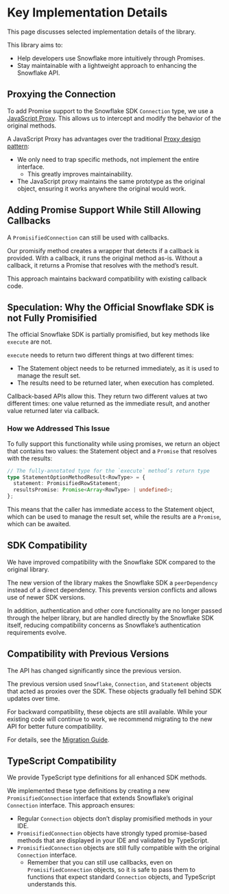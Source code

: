 # Key Implementation Details


This page discusses selected implementation details of the library.

This library aims to:

- Help developers use Snowflake more intuitively through Promises.
- Stay maintainable with a lightweight approach to enhancing the Snowflake API.

## Proxying the Connection

To add Promise support to the Snowflake SDK `Connection` type, we use a [JavaScript Proxy](https://developer.mozilla.org/en-US/docs/Web/JavaScript/Reference/Global_Objects/Proxy). This allows us to intercept and modify the behavior of the original methods.

A JavaScript Proxy has advantages over the traditional [Proxy design pattern](https://refactoring.guru/design-patterns/proxy):

- We only need to trap specific methods, not implement the entire interface.
  - This greatly improves maintainability.
- The JavaScript proxy maintains the same prototype as the original object, ensuring it works anywhere the original would work.

## Adding Promise Support While Still Allowing Callbacks

A `PromisifiedConnection` can still be used with callbacks.

Our promisify method creates a wrapper that detects if a callback is provided. With a callback, it runs the original method as-is. Without a callback, it returns a Promise that resolves with the method’s result.

This approach maintains backward compatibility with existing callback code.

## Speculation: Why the Official Snowflake SDK is not Fully Promisified

The official Snowflake SDK is partially promisified, but key methods like `execute` are not.

`execute` needs to return two different things at two different times:

- The Statement object needs to be returned immediately, as it is used to manage the result set.
- The results need to be returned later, when execution has completed.

Callback-based APIs allow this. They return two different values at two different times: one value returned as the immediate result, and another value returned later via callback.

### How we Addressed This Issue

To fully support this functionality while using promises, we return an object that contains two values: the Statement object and a `Promise` that resolves with the results:

```typescript
// The fully-annotated type for the `execute` method’s return type
type StatementOptionMethodResult<RowType> = {
  statement: PromisifiedRowStatement;
  resultsPromise: Promise<Array<RowType> | undefined>;
};
```

This means that the caller has immediate access to the Statement object, which can be used to manage the result set, while the results are a `Promise`, which can be awaited.

## SDK Compatibility

We have improved compatibility with the Snowflake SDK compared to the original library.

The new version of the library makes the Snowflake SDK a `peerDependency` instead of a direct dependency. This prevents version conflicts and allows use of newer SDK versions.

In addition, authentication and other core functionality are no longer passed through the helper library, but are handled directly by the Snowflake SDK itself, reducing compatibility concerns as Snowflake’s authentication requirements evolve.

## Compatibility with Previous Versions

The API has changed significantly since the previous version.

The previous version used `Snowflake`, `Connection`, and `Statement` objects that acted as proxies over the SDK. These objects gradually fell behind SDK updates over time.

For backward compatibility, these objects are still available. While your existing code will continue to work, we recommend migrating to the new API for better future compatibility.

For details, see the [Migration Guide](../migration-guide).

## TypeScript Compatibility

We provide TypeScript type definitions for all enhanced SDK methods.

We implemented these type definitions by creating a new `PromisifiedConnection` interface that extends Snowflake’s original `Connection` interface. This approach ensures:

- Regular `Connection` objects don’t display promisified methods in your IDE.
- `PromisifiedConnection` objects have strongly typed promise-based methods that are displayed in your IDE and validated by TypeScript.
- `PromisifiedConnection` objects are still fully compatible with the original `Connection` interface.
  - Remember that you can still use callbacks, even on `PromisifiedConnection` objects, so it is safe to pass them to functions that expect standard `Connection` objects, and TypeScript understands this.
